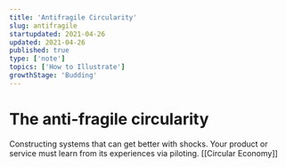```yaml
---
title: 'Antifragile Circularity'
slug: antifragile
startupdated: 2021-04-26
updated: 2021-04-26
published: true
type: ['note']
topics: ['How to Illustrate']
growthStage: 'Budding'
---
```


# The anti-fragile circularity

Constructing systems that can get better with shocks. Your product or service must learn from its experiences via piloting. [[Circular Economy]]
